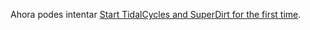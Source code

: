 Ahora podes intentar [[Start_tidalcycles_and_superdirt_for_the_first_time|Start TidalCycles and SuperDirt for the first time]].